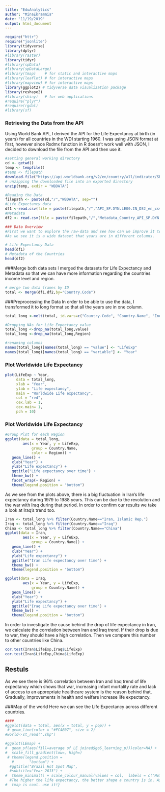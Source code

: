 ```yaml
---
title: "EduAnalytics"
author: "MinaEkramnia"
date: "11/19/2019"
output: html_document
---
```


```r
require("httr")
require("jsonlite")
library(tidyverse)
library(dplyr)
#library(raster)
library(tidyr)
#library(spData)
#library(spDataLarge)
#library(tmap)    # for static and interactive maps
#library(leaflet) # for interactive maps
#library(mapview) # for interactive maps
library(ggplot2) # tidyverse data visualization package
library(reshape2)
#library(shiny)   # for web applications
#require("plyr")
#require(rgdal)
#library(sf)
```

### Retrieving the Data from the API
Using World Bank API, I derived the API for the Life Expectancy at birth (in years) for all countries in the WDI starting 1960. I was using JSON format at first, however since Rsdmx function in R doesn't work well with JSON, I decided to download the file from the API and then use it. 
```r
#setting general working directory
cd <- getwd()
temp <- tempfile()
#temp <- filepath
download.file("https://api.worldbank.org/v2/en/country/all/indicator/SP.DYN.LE00.IN?downloadformat=csv&per_page=20000&source=2",temp)
# unzipping the downloaded file into an exported directory
unzip(temp, exdir = "WBDATA")
```

```r
#Reading the Data
filepath <- paste(cd,"/","WBDATA", sep="")
#Life Expectancy data
df1 <-read.csv(file = paste(filepath,"/","API_SP.DYN.LE00.IN_DS2_en_csv_v2_509980.csv", sep=""), header=T, skip=4)
#Metadata
df2 <- read.csv(file = paste(filepath,"/","Metadata_Country_API_SP.DYN.LE00.IN_DS2_en_csv_v2_509980.csv", sep=""), header=TRUE, sep=",")
```


```r
### Data Overview
#First we want to explore the raw-data and see how can we improve it to transform it to a usable format. 
#As we see it is a wide dataset that years are in different columns. 

# Life Expectancy Data
head(df1)
# Metadata of the Countries
head(df2)
```

###Merge both data sets
I merged the datasets for Life Expectancy and Metadata so that we can have more information regarding the countries income level and region. 
```r
# merge two data frames by ID
total <- merge(df1,df2,by="Country.Code")
```

###Preprocessing the Data 
In order to be able to use the data, I transformed it to long format so that all the years are in one column. 
```r
total_long <-melt(total, id.vars=c("Country.Code", "Country.Name", "Indicator.Name", "Indicator.Code","Region", "IncomeGroup", "SpecialNotes","TableName", "X.x","X.y"))

#Dropping NAs for Life Expectancy value
total_long <-drop_na(total_long,value)
total_long <-drop_na(total_long,Region)

#renaming columns 
names(total_long)[names(total_long) == "value"] <- "LifeExp"
names(total_long)[names(total_long) == "variable"] <- "Year"
```

### Plot Worldwide Life Expectancy
```r
plot(LifeExp ~ Year, 
     data = total_long, 
     xlab = "Year", 
     ylab = "Life expectancy",
     main = "Worldwide Life expectancy", 
     col = "red", 
     cex.lab = 1,
     cex.main= 1,
     pch = 10)
```

### Plot Worldwide Life Expectancy
```r
#Group Plot for each Region
ggplot(data = total_long, 
        aes(x = Year, y = LifeExp, 
            group = Country.Name, 
            color = Region)) +
   geom_line() +
   xlab("Year") + 
   ylab("Life expectancy") +
   ggtitle("Life expectancy over time") +
   theme_bw() +  
   facet_wrap(~ Region) +
   theme(legend.position = "bottom")

```

As we see from the plots above, there is a big fluctuation in Iran's life expectancy during 1979 to 1988 years.
This can be due to the revolution and the war with Iraq during that period. In order to confirm our results we take a look at Iraq's trend too. 

```r
Iran <- total_long %>% filter(Country.Name=="Iran, Islamic Rep.")
Iraq <- total_long %>% filter(Country.Name=="Iraq")
China <- total_long %>% filter(Country.Name=="China")
ggplot(data = Iran, 
        aes(x = Year, y = LifeExp, 
            group = Country.Name)) +
   geom_line() +
   xlab("Year") + 
   ylab("Life expectancy") +
   ggtitle("Iran Life expectancy over time") +
   theme_bw() + 
   theme(legend.position = "bottom")

ggplot(data = Iraq, 
        aes(x = Year, y = LifeExp, 
            group = Country.Name)) +
   geom_line() +
   xlab("Year") + 
   ylab("Life expectancy") +
   ggtitle("Iraq Life expectancy over time") +
   theme_bw() + 
   theme(legend.position = "bottom")
```

In order to investigate the cause behind the drop of life expectancy in Iran, we calculate the correlation between Iran and Iraq trend. If their drop is due to war, they should have a high correlation. Then we compare this number to other countries like China. 

```r
cor.test(Iran$LifeExp,Iraq$LifeExp)
cor.test(Iran$LifeExp,China$LifeExp)
```

## Restuls
As we see there is 96% correlation between Iran and Iraq trend of life expectancy which shows that war, increasing infant mortality rate and lack of access to an appropriate healthcare system is the reason behind that. Gradually, improvements in health and welfare increase life expectancy.


###Map of the world
Here we can see the Life Expectancy across different countries. 
```r
####
#ggplot(data = total, aes(x = total, y = pop)) + 
 # geom_line(color = "#FC4E07", size = 2)
#world<-st_read(".shp")

#ggplot(LEmap) +
#  geom_sf(aes(fill=average of LE joined$goS_learning_p)))color=NA) +
#  scale_fill_gradient(low=, high=)
 # theme(legend.position =
   #       "bottom") +
  #ggtitle("Brazil Hot Spot Map",
  #subtitle="Year 2013") +
#  theme_minimal() + scale_colour_manual(values = col,  labels = c("Hot Spot - 90% Confidence", "Hot Spot - #95% Confidence", "Hot Spot - 99% Confidence", "Not Significant", "Cold Spot - 90% Confidence", "Cold Spot - 95% Confidence", "Cold Spot - 99% Confidence"))
  #The higher the life expectancy, the better shape a country is in. As you can see from the map, more developed regions of the world generally have higher life expectancies (green) than less developed regions with lower life expectancies (red)
#  tmap is cool. use it!}
```

